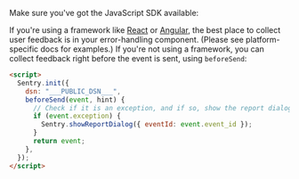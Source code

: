 Make sure you've got the JavaScript SDK available:

If you're using a framework like [React](/platforms/javascript/react/) or [Angular](/platforms/javascript/angular/), the best place to collect user feedback is in your error-handling component. (Please see platform-specific docs for examples.) If you're not using a framework, you can collect feedback right before the event is sent, using `beforeSend`:

```html
<script>
  Sentry.init({
    dsn: "___PUBLIC_DSN___",
    beforeSend(event, hint) {
      // Check if it is an exception, and if so, show the report dialog
      if (event.exception) {
        Sentry.showReportDialog({ eventId: event.event_id });
      }
      return event;
    },
  });
</script>
```
